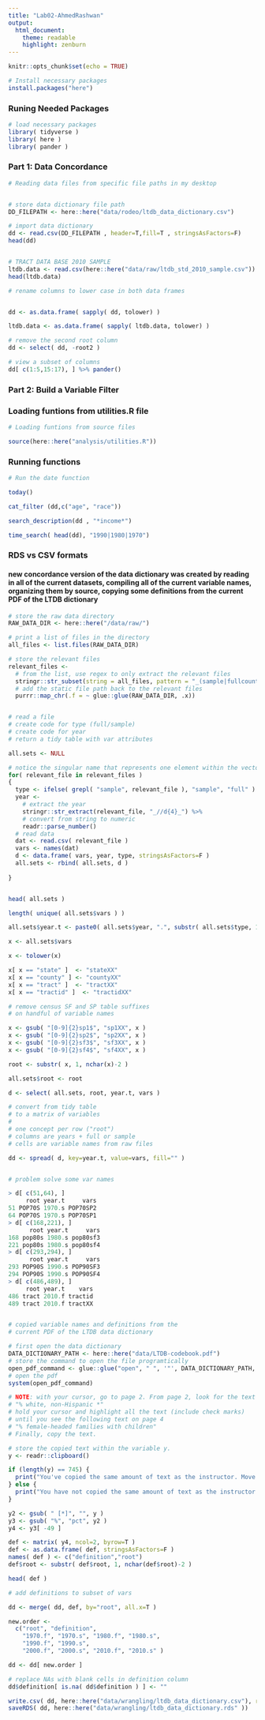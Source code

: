 ```yaml
---
title: "Lab02-AhmedRashwan"
output:
  html_document:
    theme: readable
    highlight: zenburn
---
```


```r
knitr::opts_chunk$set(echo = TRUE)
```

```r

# Install necessary packages
install.packages("here")

```
### Runing Needed Packages 
```r

# load necessary packages
library( tidyverse )
library( here )
library( pander )


```

### Part 1: Data Concordance
```r
# Reading data files from specific file paths in my desktop


# store data dictionary file path
DD_FILEPATH <- here::here("data/rodeo/ltdb_data_dictionary.csv")

# import data dictionary
dd <- read.csv(DD_FILEPATH , header=T,fill=T , stringsAsFactors=F)
head(dd)


# TRACT DATA BASE 2010 SAMPLE 
ltdb.data <- read.csv(here::here("data/raw/ltdb_std_2010_sample.csv"))
head(ltdb.data)

```

```r

# rename columns to lower case in both data frames 


dd <- as.data.frame( sapply( dd, tolower) )

ltdb.data <- as.data.frame( sapply( ltdb.data, tolower) )

# remove the second root column
dd <- select( dd, -root2 )

# view a subset of columns 
dd[ c(1:5,15:17), ] %>% pander()

```
### Part 2: Build a Variable Filter


### Loading funtions from utilities.R file

```r

# Loading funtions from source files

source(here::here("analysis/utilities.R"))

```

### Running functions 

```r
# Run the date function

today()

cat_filter (dd,c("age", "race"))

search_description(dd , "*income*")

time_search( head(dd), "1990|1980|1970")

```
### RDS vs CSV formats

#### new concordance version of the data dictionary was created by reading in all of the current datasets, compiling all of the current variable names, organizing them by source, copying some definitions from the current PDF of the LTDB dictionary

```r
# store the raw data directory
RAW_DATA_DIR <- here::here("/data/raw/")

# print a list of files in the directory
all_files <- list.files(RAW_DATA_DIR)

# store the relevant files
relevant_files <-
  # from the list, use regex to only extract the relevant files
  stringr::str_subset(string = all_files, pattern = "_(sample|fullcount).csv") %>%
  # add the static file path back to the relevant files
  purrr::map_chr(.f = ~ glue::glue(RAW_DATA_DIR, .x))


# read a file
# create code for type (full/sample)
# create code for year
# return a tidy table with var attributes

all.sets <- NULL

# notice the singular name that represents one element within the vector
for( relevant_file in relevant_files )
{
  type <- ifelse( grepl( "sample", relevant_file ), "sample", "full" )
  year <- 
    # extract the year
    stringr::str_extract(relevant_file, "_//d{4}_") %>% 
    # convert from string to numeric
    readr::parse_number()
  # read data
  dat <- read.csv( relevant_file )
  vars <- names(dat) 
  d <- data.frame( vars, year, type, stringsAsFactors=F )
  all.sets <- rbind( all.sets, d )
  
}


head( all.sets )

length( unique( all.sets$vars ) )

all.sets$year.t <- paste0( all.sets$year, ".", substr( all.sets$type, 1, 1 ) )

x <- all.sets$vars

x <- tolower(x)

x[ x == "state" ]  <- "stateXX"
x[ x == "county" ] <- "countyXX"
x[ x == "tract" ]  <- "tractXX"
x[ x == "tractid" ]  <- "tractidXX"

# remove census SF and SP table suffixes
# on handful of variable names 

x <- gsub( "[0-9]{2}sp1$", "sp1XX", x )
x <- gsub( "[0-9]{2}sp2$", "sp2XX", x )
x <- gsub( "[0-9]{2}sf3$", "sf3XX", x )
x <- gsub( "[0-9]{2}sf4$", "sf4XX", x )

root <- substr( x, 1, nchar(x)-2 ) 

all.sets$root <- root 

d <- select( all.sets, root, year.t, vars )

# convert from tidy table
# to a matrix of variables
#
# one concept per row ("root")
# columns are years + full or sample
# cells are variable names from raw files

dd <- spread( d, key=year.t, value=vars, fill="" )


# problem solve some var names 

> d[ c(51,64), ]
     root year.t     vars
51 POP70S 1970.s POP70SP2
64 POP70S 1970.s POP70SP1
> d[ c(168,221), ]
      root year.t     vars
168 pop80s 1980.s pop80sf3
221 pop80s 1980.s pop80sf4
> d[ c(293,294), ]
      root year.t     vars
293 POP90S 1990.s POP90SF3
294 POP90S 1990.s POP90SF4
> d[ c(486,489), ]
     root year.t    vars
486 tract 2010.f tractid
489 tract 2010.f tractXX


# copied variable names and definitions from the 
# current PDF of the LTDB data dictionary

# first open the data dictionary
DATA_DICTIONARY_PATH <- here::here("data/LTDB-codebook.pdf")
# store the command to open the file programtically
open_pdf_command <- glue::glue("open", " ", '"', DATA_DICTIONARY_PATH, '"')
# open the pdf
system(open_pdf_command)

# NOTE: with your cursor, go to page 2. From page 2, look for the text 
# "% white, non-Hispanic *"
# hold your cursor and highlight all the text (include check marks)
# until you see the following text on page 4
# "% female-headed families with children"
# Finally, copy the text.

# store the copied text within the variable y.
y <- readr::clipboard()  

if (length(y) == 745) {
  print("You've copied the same amount of text as the instructor. Move forward.")
} else {
  print("You have not copied the same amount of text as the instructor. YMMV.")
}

y2 <- gsub( " [*]", "", y )
y3 <- gsub( "%", "pct", y2 )
y4 <- y3[ -49 ]

def <- matrix( y4, ncol=2, byrow=T )
def <- as.data.frame( def, stringsAsFactors=F )
names( def ) <- c("definition","root")
def$root <- substr( def$root, 1, nchar(def$root)-2 ) 

head( def )

# add definitions to subset of vars

dd <- merge( dd, def, by="root", all.x=T )

new.order <- 
  c("root", "definition", 
    "1970.f", "1970.s", "1980.f", "1980.s", 
    "1990.f", "1990.s", 
    "2000.f", "2000.s", "2010.f", "2010.s" )

dd <- dd[ new.order ]

# replace NAs with blank cells in definition column 
dd$definition[ is.na( dd$definition ) ] <- ""

write.csv( dd, here::here("data/wrangling/ltdb_data_dictionary.csv"), row.names=F )
saveRDS( dd, here::here("data/wrangling/ltdb_data_dictionary.rds" ))

```







